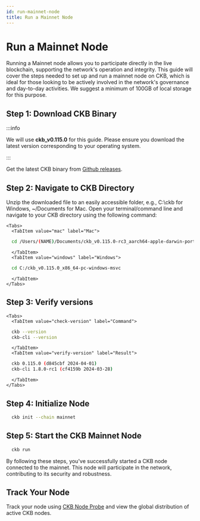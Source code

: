 ```yaml
---
id: run-mainnet-node
title: Run a Mainnet Node
---
```



# Run a Mainnet Node

Running a Mainnet node allows you to participate directly in the live blockchain, supporting the network's operation and integrity. This guide will cover the steps needed to set up and run a mainnet node on CKB, which is ideal for those looking to be actively involved in the network's governance and day-to-day activities. We suggest a minimum of 100GB of local storage for this purpose.

## Step 1: Download CKB Binary

:::info

We will use **ckb_v0.115.0** for this guide. Please ensure you download the latest version corresponding to your operating system.

:::

Get the latest CKB binary from [Github releases](https://github.com/nervosnetwork/ckb/releases).

## Step 2: Navigate to CKB Directory

Unzip the downloaded file to an easily accessible folder, e.g., C:\ckb for Windows, ~/Documents for Mac. Open your terminal/command line and navigate to your CKB directory using the following command:

```mdx-code-block
<Tabs>
  <TabItem value="mac" label="Mac">
```

```bash
  cd /Users/(NAME)/Documents/ckb_v0.115.0-rc3_aarch64-apple-darwin-portable/ckb
```

```mdx-code-block
  </TabItem>
  <TabItem value="windows" label="Windows">
```

```bash
  cd C:/ckb_v0.115.0_x86_64-pc-windows-msvc
```

```mdx-code-block
  </TabItem>
</Tabs>
```

## Step 3: Verify versions

```mdx-code-block
<Tabs>
  <TabItem value="check-version" label="Command">
```

```bash
  ckb --version
  ckb-cli --version
```

```mdx-code-block
  </TabItem>
  <TabItem value="verify-version" label="Result">
```

```bash
  ckb 0.115.0 (d845cbf 2024-04-01)
  ckb-cli 1.8.0-rc1 (cf4159b 2024-03-28)
```

```mdx-code-block
  </TabItem>
</Tabs>
```

## Step 4: Initialize Node

```bash
  ckb init --chain mainnet
```

## Step 5: Start the CKB Mainnet Node

```bash
  ckb run
```

By following these steps, you've successfully started a CKB node connected to the mainnet. This node will participate in the network, contributing to its security and robustness.

## Track Your Node

Track your node using [CKB Node Probe](https://nodes.ckb.dev/) and view the global distribution of active CKB nodes.
